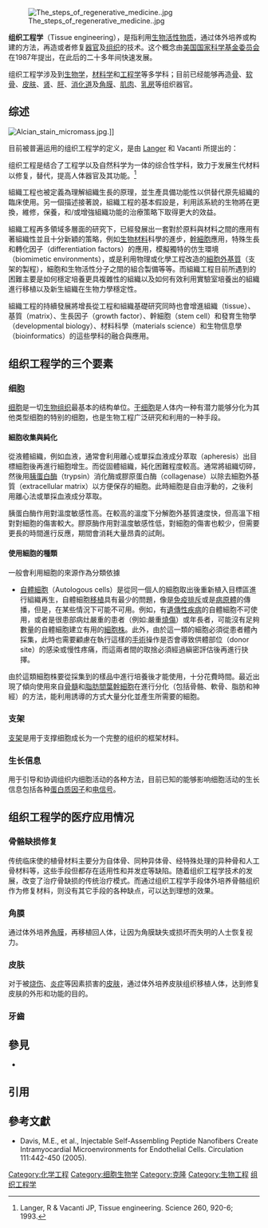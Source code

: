 [[File:The_steps_of_regenerative_medicine..jpg|thumb]]

'''组织工程学'''（Tissue engineering），是指利用[[生物活性物质|生物活性物质]]，通过体外培养或构建的方法，再造或者修复[[器官|器官]]及[[组织|组织]]的技术。这个概念由[[国家科学基金会|美国国家科学基金委员会]]在1987年提出，在此后的二十多年间快速发展。

组织工程学涉及到[[生物学|生物学]]，[[材料学|材料学]]和[[工程学|工程学]]等多学科；目前已经能够再造[[骨|骨]]、[[软骨|软骨]]、[[皮肤|皮肤]]、[[肾|肾]]、[[肝|肝]]、[[消化道|消化道]]及[[角膜|角膜]]、[[肌肉|肌肉]]、[[乳房|乳房]]等组织器官。

==综述==
[[File:Alcian_stain_micromass.jpg|thumb]].]]

目前被普遍运用的组织工程学的定义，是由 [[Robert_Langer|Langer]] 和 Vacanti 所提出的：

组织工程是结合了工程学以及自然科学为一体的综合性学科，致力于发展生代材料以修复，替代，提高人体器官及其功能。<ref>Langer, R & Vacanti JP, Tissue engineering. Science 260, 920-6; 1993.</ref>

組織工程也被定義為理解組織生長的原理，並生產具備功能性以供替代原先組織的臨床使用。另一個描述接著說，組織工程的基本假設是，利用該系統的生物將在更換，維修，保養，和/或增強組織功能的治療策略下取得更大的效益。

組織工程再多領域多層面的研究下，已經發展出一套對於原料與材料之間的應用有著組織性並且十分新穎的策略，例如[[生物材料|生物材料]]科學的進步，[[幹細胞|幹細胞]]應用，特殊生長和轉化因子（differentiation factors）的應用，模擬獨特的仿生環境（biomimetic environments），或是利用物理或化學工程改造的[[細胞外基質|細胞外基質]]（支架的製程），細胞和生物活性分子之間的組合製備等等。而組織工程目前所遇到的困難主要是如何穩定培養更具複雜性的組織以及如何有效利用實驗室培養出的組織進行移植以及新生組織在生物力學穩定性。

組織工程的持續發展將增長從工程和組織基礎研究同時也會增進組織（tissue）、基質（matrix）、生長因子（growth factor）、幹細胞（stem cell）和發育生物學（developmental biology）、材料科學（materials science）和生物信息學（bioinformatics）的這些學科的融合與應用。

==组织工程学的三个要素==
===细胞===
[[细胞|细胞]]是一切[[生物组织|生物组织]]最基本的结构单位。[[干细胞|干细胞]]是人体内一种有潜力能够分化为其他类型细胞的特别的细胞，也是生物工程广泛研究和利用的一种手段。

====細胞收集與純化====
從液體組織，例如血液，通常會利用離心或單採血液成分萃取（apheresis）出目標細胞後再進行細胞增生。而從固體組織，純化困難程度較高。通常將組織切碎，然後用[[胰蛋白酶|胰蛋白酶]]（trypsin）消化酶或膠原蛋白酶（collagenase）以除去細胞外基質（extracellular matrix）以方便保存的細胞。此時細胞是自由浮動的，之後利用離心法或單採血液成分萃取。

胰蛋白酶作用對溫度敏感性高。在較高的溫度下分解胞外基質速度快，但高溫下相對對細胞的傷害較大。膠原酶作用對溫度敏感性低，對細胞的傷害也較少，但需要更長的時間進行反應，期間會消耗大量昂貴的試劑。

====使用細胞的種類====
一般會利用細胞的來源作為分類依據
*[[自體細胞|自體細胞]]（Autologous cells）是從同一個人的細胞取出後重新植入目標區進行組織再生，自體細胞[[器官移植|移植]]具有最少的問題，像是[[免疫排斥|免疫排斥]]或是[[病原體|病原體]]的傳播，但是，在某些情況下可能不可用。例如，有[[遺傳性疾病|遺傳性疾病]]的自體細胞不可使用，或者是很患部病灶嚴重的患者（例如:嚴重[[燒傷|燒傷]]）或年長者，可能沒有足夠數量的自體細胞建立有用的[[細胞株|細胞株]]。此外，由於這一類的細胞必須從患者體內採集，此時也需要顧慮在執行這樣的[[手術|手術]]操作是否會導致供體部位（donor site）的感染或慢性疼痛，而這兩者間的取捨必須經過縝密評估後再進行抉擇。
由於這類細胞株要從採集到的樣品中進行培養後才能使用，十分花費時間。最近出現了傾向使用來自[[骨髓|骨髓]]和[[脂肪間葉幹細胞|脂肪間葉幹細胞]]在進行分化（包括骨骼、軟骨、脂肪和神經）的方法，能利用誘導的方式大量分化並產生所需要的細胞。

===支架===
[[支架|支架]]是用于支撑细胞成长为一个完整的组织的框架材料。

===生长信息===
用于引导和协调组织内细胞活动的各种方法，目前已知的能够影响细胞活动的生长信息包括各种[[蛋白质因子|蛋白质因子]]和[[电信号|电信号]]。

==组织工程学的医疗应用情况==
===骨骼缺损修复===
传统临床使的植骨材料主要分为自体骨、同种异体骨、经特殊处理的异种骨和人工骨材料等，这些手段但都存在适用性和并发症等缺陷。随着组织工程学技术的发展，改变了治疗骨缺损的传统治疗模式。而通过组织工程学手段体外培养骨骼组织作为修复材料，则没有其它手段的各种缺点，可以达到理想的效果。

===角膜===
通过体外培养[[角膜|角膜]]，再移植回人体，让因为角膜缺失或损坏而失明的人士恢复视力。

===皮肤===
对于被[[烧伤|烧伤]]、[[炎症|炎症]]等因素损害的[[皮肤|皮肤]]，通过体外培养皮肤组织移植人体，达到修复皮肤的外形和功能的目的。

===牙齒===

==參見==
*{{le|生體模仿學|Biomimetics}}

==引用==
{{reflist}}

==參考文獻==
{{refbegin}}
* Davis, M.E., et al., Injectable Self-Assembling Peptide Nanofibers Create Intramyocardial Microenvironments for Endothelial Cells. Circulation 111:442-450 (2005).
{{refend}}

{{技术}}

{{Authority control}}
[[Category:化学工程|Category:化学工程]]
[[Category:细胞生物学|Category:细胞生物学]]
[[Category:克隆|Category:克隆]]
[[Category:生物工程|Category:生物工程]]
[[Category:组织工程学|]]